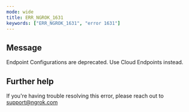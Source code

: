 ```yaml
---
mode: wide
title: ERR_NGROK_1631
keywords: ["ERR_NGROK_1631", "error 1631"]
---
```


## Message

Endpoint Configurations are deprecated. Use Cloud Endpoints instead.

## Further help

If you're having trouble resolving this error, please reach out to [support@ngrok.com](mailto:support@ngrok.com?subject=Help%20with%20ERR_NGROK_1631)
